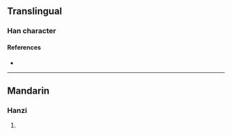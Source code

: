 {{character info}}
==Translingual==

===Han character===
{{Han char|rn=96|rad=玉|as=09|sn=13|four=|canj=MGRPA|ids=⿰𤣩昬}}

====References====
* {{Han ref|kx=0737.020|dkj=21104|dj=1148.050|hdz=21129.030|uh=7449|ud=29769}}

----

==Mandarin==

===Hanzi===
{{cmn-hanzi|pin=[[mín]] ([[min2]])|wg=min<sup>2</sup>}}

# {{rfdef|cmn|sort=玉09}}